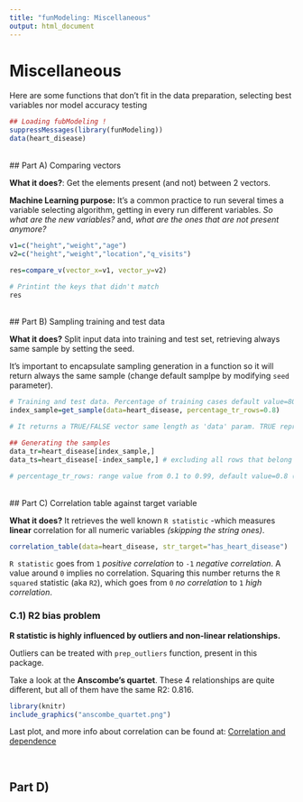 ```yaml
---
title: "funModeling: Miscellaneous"
output: html_document
---
```


Miscellaneous
====

Here are some functions that don't fit in the data preparation, selecting best variables nor model accuracy testing

```r
## Loading fubModeling !
suppressMessages(library(funModeling))
data(heart_disease)
```
<br>
## Part A) Comparing vectors

**What it does?**: Get the elements present (and not) between 2 vectors.

**Machine Learning purpose:** It's a common practice to run several times a variable selecting algorithm, getting in every run different variables. _So what are the new variables?_ and, _what are the ones that are not present anymore?_

```r
v1=c("height","weight","age")
v2=c("height","weight","location","q_visits")

res=compare_v(vector_x=v1, vector_y=v2)

# Printint the keys that didn't match
res
```
<br>
## Part B) Sampling training and test data

**What it does?** Split input data into training and test set, retrieving always same sample by setting the seed.

It's important to encapsulate sampling generation in a function so it will return always the same sample (change default samplpe by modifying `seed` parameter).

```r
# Training and test data. Percentage of training cases default value=80%.
index_sample=get_sample(data=heart_disease, percentage_tr_rows=0.8)

# It returns a TRUE/FALSE vector same length as 'data' param. TRUE represents that that particular will be hold for training data

## Generating the samples
data_tr=heart_disease[index_sample,]
data_ts=heart_disease[-index_sample,] # excluding all rows that belong to training

# percentage_tr_rows: range value from 0.1 to 0.99, default value=0.8 (80 percent of training data)

```

<br>
## Part C) Correlation table against target variable

**What it does?** It retrieves the well known `R statistic` -which measures **linear** correlation  for all numeric variables _(skipping the string ones)_.


```r
correlation_table(data=heart_disease, str_target="has_heart_disease")
```

`R statistic` goes from `1` _positive correlation_ to `-1` _negative correlation_. A value around `0` implies no correlation.
Squaring this number returns the `R squared` statistic (aka `R2`), which goes from `0` _no correlation_ to `1` _high correlation_. 

### C.1) R2 bias problem

**R statistic is highly influenced by outliers and non-linear relationships.**

Outliers can be treated with `prep_outliers` function, present in this package.

Take a look at the **Anscombe's quartet**. These 4 relationships are quite different, but all of them have the same R2: 0.816.


```r
library(knitr)
include_graphics("anscombe_quartet.png")
```



Last plot, and more info about correlation can be found at: [Correlation and dependence](https://en.wikipedia.org/wiki/Correlation_and_dependence)

<br>

## Part D) 
